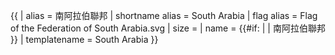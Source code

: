 {{ {{{1<noinclude>|country showdata</noinclude>}}}
| alias = 南阿拉伯聯邦
| shortname alias = South Arabia
| flag alias = Flag of the Federation of South Arabia.svg
| size = {{{size|}}}
| name = {{#if: {{{name|}}} | {{{name|}}} | 南阿拉伯聯邦 }}
<noinclude>
| templatename = South Arabia
</noinclude>
}}<noinclude>
</noinclude>